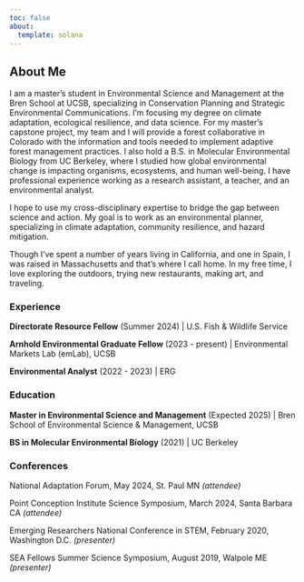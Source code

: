 ```yaml
---
toc: false
about:
  template: solana
---
```


## About Me

I am a master's student in Environmental Science and Management at the Bren School at UCSB, specializing in Conservation Planning and Strategic Environmental Communications. I'm focusing my degree on climate adaptation, ecological resilience, and data science. For my master's capstone project, my team and I will provide a forest collaborative in Colorado with the information and tools needed to implement adaptive forest management practices. I also hold a B.S. in Molecular Environmental Biology from UC Berkeley, where I studied how global environmental change is impacting organisms, ecosystems, and human well-being. I have professional experience working as a research assistant, a teacher, and an environmental analyst. 

I hope to use my cross-disciplinary expertise to bridge the gap between science and action. My goal is to work as an environmental planner, specializing in climate adaptation, community resilience, and hazard mitigation.

Though I've spent a number of years living in California, and one in Spain, I was raised in Massachusetts and that's where I call home. In my free time, I love exploring the outdoors, trying new restaurants, making art, and traveling.

::: panel-tabset

### Experience

**Directorate Resource Fellow** (Summer 2024) \| U.S. Fish & Wildlife Service

**Arnhold Environmental Graduate Fellow** (2023 - present) \| Environmental Markets Lab (emLab), UCSB

**Environmental Analyst** (2022 - 2023) \| ERG

### Education

**Master in Environmental Science and Management** (Expected 2025) \| Bren School of Environmental Science & Management, UCSB

**BS in Molecular Environmental Biology** (2021) \| UC Berkeley

### Conferences

National Adaptation Forum, May 2024, St. Paul MN *(attendee)*

Point Conception Institute Science Symposium, March 2024, Santa Barbara CA *(attendee)*

Emerging Researchers National Conference in STEM, February 2020, Washington D.C. *(presenter)*

SEA Fellows Summer Science Symposium, August 2019, Walpole ME *(presenter)*

:::
